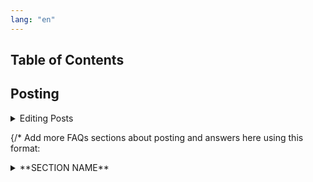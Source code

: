 ```yaml
---
lang: "en"
---
```


## Table of Contents

## Posting

<details>
    <summary>Editing Posts</summary>
    <blockquote>
        <details>
            <summary>How Do I change a listed Resource?</summary>
            <blockquote>
                Currently there isn't a way to edit a published post. The
                easiest way to fix or change a post is to copy the content into
                a new post and delete the old post.
            </blockquote>
        </details>
        {/* Add more FAQs about editing posts here using this format 
        <details>
          <summary>**QUESTION**</summary>
          <blockquote>
          **ANSWER**
          </blockquote>
        </details>
        */}
    </blockquote>
</details>

{/* Add more FAQs sections about posting and answers here using this format:

  <details>
     <summary>**SECTION NAME**</summary>
      <blockquote>
        <details>
          <summary>**QUESTION 1**</summary>
          <blockquote>
          **ANSWER 1**
          </blockquote>
        </details>

        <details>
          <summary>**QUESTION 2**</summary>
          <blockquote>
          **ANSWER 2**
          </blockquote>
        </details>
      </blockquote>
    </details>
     */}

## User Types

  <details>
     <summary>Creator Profile</summary>
      <blockquote>
        <details>
          <summary>Why would I need a creator profile?</summary>
          <blockquote>
          Signing up for a creator profile allows you to offer your resources on the platform.
          </blockquote>
        </details>

        <details>
          <summary>How do I create a creator profile?</summary>
          <blockquote>
          Click the menu button in the upper right corner and click *Create Creator
            Profile* and provide the requested information.
          </blockquote>
        </details>

        <details>
          <summary>Who can see my creator information?</summary>
          <blockquote>
          All registered users can visit your creator profile which shows your creator profile information such as image, listed resources, and about.
          
          </blockquote>
        </details>

        <details>
          <summary>How do I change my creator profile?</summary>
          <blockquote>
          Click the menu button in the upper right corner and click *My Creator
            Profile*, on the profile page click the pencil icon, change the necessary fields then click the save icon.

            <strong>Please note edits will not be saved if you do not click the</strong><em> Save Profile</em><strong> button!</strong>
          </blockquote>
        </details>
      </blockquote>
    </details>
